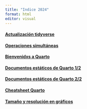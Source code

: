 ```yaml
---
title: "Indice 2024"
format: html
editor: visual
---
```


#### [Actualización tidyverse](https://cballejo.github.io/2024/Encuentro1)

#### [Operaciones simultáneas](https://cballejo.github.io/2024/Encuentro2)

#### [Bienvenidxs a Quarto](https://cballejo.github.io/2024/Encuentro3)

#### [Documentos estáticos de Quarto 1/2](https://cballejo.github.io/2024/Encuentro4)

#### [Documentos estáticos de Quarto 2/2](https://cballejo.github.io/2024/Encuentro5)

#### [Cheatsheet Quarto](https://cballejo.github.io/2024/Quarto)

#### [Tamaño y resolución en gráficos](https://cballejo.github.io/2024/Resolucion)